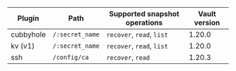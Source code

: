 Plugin    | Path            | Supported snapshot operations | Vault version
--------- | --------------- | ----------------------------- | --------------
cubbyhole | `/:secret_name` | `recover`, `read`, `list`     | 1.20.0
kv (v1)   | `/:secret_name` | `recover`, `read`, `list`     | 1.20.0
ssh       | `/config/ca`    | `recover`, `read`             | 1.20.3

